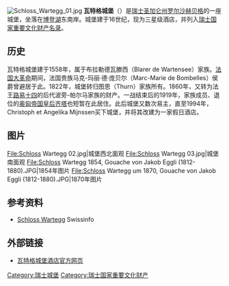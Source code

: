 {{Coord|47|28|42.79|N|9|31|48.14|E|display=title}}
[[File:Schloss_Wartegg_01.jpg|thumb]]
'''瓦特格城堡'''（{{lang-de|Schloss Wartegg}}）是[[瑞士|瑞士]][[圣加仑州|圣加仑州]][[罗尔沙赫贝格|罗尔沙赫贝格]]的一座城堡，坐落在[[博登湖|博登湖]]东南岸。城堡建于16世纪，现为三星级酒店，并列入[[瑞士国家和区域重要文化财产名录|瑞士国家重要文化财产名录]]。

==历史==
瓦特格城堡建于1558年，属于布拉勒德瓦滕西（Blarer de Wartensee）家族。[[法国大革命|法国大革命]]期间，法国贵族马克-玛丽·德·庞贝尔（Marc-Marie de Bombelles）侯爵曾避居于此。1822年，城堡转归图恩（Thurn）家族所有。1860年，又转为法王[[路易十四|路易十四]]的后代波旁-帕尔马家族的财产。一战结束后的1919年，家族成员、退位的[[奥匈帝国|奥匈帝国]][[齐塔皇后_(奥匈帝国)|皇后齐塔]]也短暂在此居住。此后城堡又数次易主，直至1994年，Christoph et Angelika Mijnssen买下城堡，并将其改建为一家假日酒店。

==图片==
<gallery>
File:Schloss Wartegg 02.jpg|城堡西北面观
File:Schloss Wartegg 03.jpg|城堡南面观
File:Schloss Wartegg 1854, Gouache von Jakob Eggli (1812-1880).JPG|1854年图片
File:Schloss Wartegg um 1870, Gouache von Jakob Eggli (1812-1880).JPG|1870年图片
</gallery>

==参考资料==
*{{fr}}[http://www.myswitzerland.com/fr-ch/chateau-de-wartegg.html Schloss Wartegg] {{Wayback|url=http://www.myswitzerland.com/fr-ch/chateau-de-wartegg.html |date=20160304200105 }} Swissinfo

==外部链接==
*{{fr}}[http://wartegg.ch/ 瓦特格城堡酒店官方网页] {{Wayback|url=http://wartegg.ch/ |date=20210423092327 }}

[[Category:瑞士城堡|Category:瑞士城堡]]
[[Category:瑞士国家重要文化财产|Category:瑞士国家重要文化财产]]